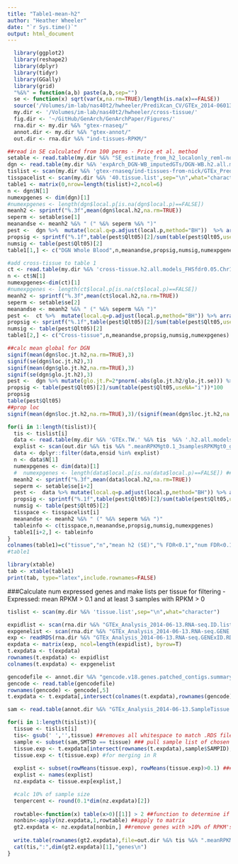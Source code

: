 ```yaml
---
title: "Table1-mean-h2"
author: "Heather Wheeler"
date: "`r Sys.time()`"
output: html_document
---
```


```r
  library(ggplot2)
  library(reshape2)
  library(dplyr)
  library(tidyr)
  library(GGally)
  library(grid)
  "%&%" = function(a,b) paste(a,b,sep="")
  se <- function(x) sqrt(var(x,na.rm=TRUE)/length(is.na(x)==FALSE))
  source('/Volumes/im-lab/nas40t2/hwheeler/PrediXcan_CV/GTEx_2014-06013_release/transfers/PrediXmod/Paper_plots/multiplot.R')
  my.dir <- '/Volumes/im-lab/nas40t2/hwheeler/cross-tissue/'
  fig.dir <- '~/GitHub/GenArch/GenArchPaper/Figures/'
  rna.dir <- my.dir %&% "gtex-rnaseq/"
  annot.dir <- my.dir %&% "gtex-annot/"
  out.dir <- rna.dir %&% "ind-tissues-RPKM/"
```

```r
##read in SE calculated from 100 perms - Price et al. method
setable <- read.table(my.dir %&% "SE_estimate_from_h2_localonly_reml-no-constrain_allgenes_100perms.txt",header=T)
dgn <- read.table(my.dir %&% 'expArch_DGN-WB_imputedGTs/DGN-WB.h2.all.models_FHSfdr0.05.Chr1-22_globalAll_reml-no-constrain.2015-12-15.txt',header=T)
tislist <- scan(my.dir %&% 'gtex-rnaseq/ind-tissues-from-nick/GTEx_PrediXmod.tissue.list',sep="\n",what="character")
tisspacelist <- scan(my.dir %&% '40.tissue.list',sep="\n",what="character")
table1 <- matrix(0,nrow=length(tislist)+2,ncol=6)
n <- dgn$N[1]
numexpgenes <- dim(dgn)[1]
#numexpgenes <- length(dgn$local.p[is.na(dgn$local.p)==FALSE]) 
meanh2 <- sprintf("%.3f",mean(dgn$local.h2,na.rm=TRUE))
seperm <- setable$se[1]
meanandse <- meanh2 %&% " (" %&% seperm %&% ")"
pest <-  dgn %>%  mutate(local.q=p.adjust(local.p,method="BH"))  %>% arrange(local.h2) %>% mutate(Qlt05=local.q<0.1)
propsig <- sprintf("%.1f",table(pest$Qlt05)[2]/sum(table(pest$Qlt05,useNA="i"))*100)
numsig <- table(pest$Qlt05)[2]
table1[1,] <- c("DGN Whole Blood",n,meanandse,propsig,numsig,numexpgenes)

#add cross-tissue to table 1
ct <- read.table(my.dir %&% 'cross-tissue.h2.all.models_FHSfdr0.05.Chr1-22_globaleQTLOtherChr_reml-no-constrain.2015-12-14.txt',header=T)
n <- ct$N[1]
numexpgenes<-dim(ct)[1]
#numexpgenes <- length(ct$local.p[is.na(ct$local.p)==FALSE]) 
meanh2 <- sprintf("%.3f",mean(ct$local.h2,na.rm=TRUE))
seperm <- setable$se[2]
meanandse <- meanh2 %&% " (" %&% seperm %&% ")"
pest <-  ct %>%  mutate(local.q=p.adjust(local.p,method="BH")) %>% arrange(local.h2) %>% mutate(Qlt05=local.q<0.1)
propsig <- sprintf("%.1f",table(pest$Qlt05)[2]/sum(table(pest$Qlt05,useNA="i"))*100)
numsig <- table(pest$Qlt05)[2]
table1[2,] <- c("Cross-tissue",n,meanandse,propsig,numsig,numexpgenes)

##calc mean global for DGN
signif(mean(dgn$loc.jt.h2,na.rm=TRUE),3)
signif(se(dgn$loc.jt.h2),3)
signif(mean(dgn$glo.jt.h2,na.rm=TRUE),3)
signif(se(dgn$glo.jt.h2),3)
pest <-  dgn %>% mutate(glo.jt.P=2*pnorm(-abs(glo.jt.h2/glo.jt.se))) %>%  mutate(glo.jt.Q=p.adjust(glo.jt.P,method="BH"))   %>% arrange(glo.jt.h2) %>% mutate(Qlt05=glo.jt.Q<0.1) 
propsig <- table(pest$Qlt05)[2]/sum(table(pest$Qlt05,useNA="i"))*100
propsig
table(pest$Qlt05)
##prop loc
signif(mean(dgn$loc.jt.h2,na.rm=TRUE),3)/(signif(mean(dgn$loc.jt.h2,na.rm=TRUE),3)+signif(mean(dgn$glo.jt.h2,na.rm=TRUE),3))

for(i in 1:length(tislist)){
  tis <- tislist[i]
  data <- read.table(my.dir %&% 'GTEx.TW.' %&% tis  %&% '.h2.all.models_FHSfdr0.05.Chr1-22_globaleQTLOtherChr_reml-no-constrain.2015-12-14.txt',header=T,sep="\t")  
  explist <- scan(out.dir %&% tis %&% ".meanRPKMgt0.1_3samplesRPKMgt0_genelist","c")
  data <- dplyr::filter(data,ensid %in% explist)
  n <- data$N[1]
  numexpgenes <- dim(data)[1]
  #  numexpgenes <- length(data$local.p[is.na(data$local.p)==FALSE]) ##num expressed genes mean(RPKM)>0.1
  meanh2 <- sprintf("%.3f",mean(data$local.h2,na.rm=TRUE))
  seperm <- setable$se[i+2]
  pest <-  data %>% mutate(local.q=p.adjust(local.p,method="BH")) %>% arrange(local.h2) %>% mutate(Qlt05=local.q<0.1) 
  propsig <- sprintf("%.1f",table(pest$Qlt05)[2]/sum(table(pest$Qlt05,useNA="i"))*100)
  numsig <- table(pest$Qlt05)[2]
  tisspace <- tisspacelist[i]
  meanandse <- meanh2 %&% " (" %&% seperm %&% ")"
  tableinfo <- c(tisspace,n,meanandse,propsig,numsig,numexpgenes)
  table1[i+2,] <- tableinfo
}
colnames(table1)=c("tissue","n","mean h2 (SE)","% FDR<0.1","num FDR<0.1","num expressed")
#table1

library(xtable)
tab <- xtable(table1)
print(tab, type="latex",include.rownames=FALSE)
```


###Calculate num expressed genes and make lists per tissue for filtering
- Expressed: mean RPKM > 0.1 and at least 3 samples with RPKM > 0 
```r
tislist <- scan(my.dir %&% 'tissue.list',sep="\n",what="character")

expidlist <- scan(rna.dir %&% "GTEx_Analysis_2014-06-13.RNA-seq.ID.list","character")
expgenelist <- scan(rna.dir %&% "GTEx_Analysis_2014-06-13.RNA-seq.GENE.list","character")
exp <- readRDS(rna.dir %&% "GTEx_Analysis_2014-06-13.RNA-seq.GENExID.RDS")
expdata <- matrix(exp, ncol=length(expidlist), byrow=T)
t.expdata <- t(expdata)
rownames(t.expdata) <- expidlist
colnames(t.expdata) <- expgenelist

gencodefile <- annot.dir %&% "gencode.v18.genes.patched_contigs.summary.protein"
gencode <- read.table(gencodefile)
rownames(gencode) <- gencode[,5]
t.expdata <- t.expdata[,intersect(colnames(t.expdata),rownames(gencode))] ###pull protein coding gene expression data

sam <- read.table(annot.dir %&% "GTEx_Analysis_2014-06-13.SampleTissue.annot",header=T,sep="\t")

for(i in 1:length(tislist)){
  tissue <- tislist[i]
  tis<- gsub(' ','',tissue) ##removes all whitespace to match .RDS files
  sample <- subset(sam,SMTSD == tissue) ### pull sample list of chosen tissue
  tissue.exp <- t.expdata[intersect(rownames(t.expdata),sample$SAMPID),] ###pull expression data for chosen tissue###
  tissue.exp <- t(tissue.exp) #for merging in R
  
  explist <- subset(rowMeans(tissue.exp), rowMeans(tissue.exp)>0.1) ###pull genes with mean expression > 0.1###
  explist <- names(explist)
  nz.expdata <- tissue.exp[explist,]

  #calc 10% of sample size
  tenpercent <- round(0.1*dim(nz.expdata)[2])
  
  rowtable<-function(x) table(x>0)[[1]] > 2 ##function to determine if >2 samples have exp levels >0
  nonbin<-apply(nz.expdata,1,rowtable) ##apply to matrix
  gt2.expdata <- nz.expdata[nonbin,] ##remove genes with >10% of RPKM's==0
  
  write.table(rownames(gt2.expdata),file=out.dir %&% tis %&% ".meanRPKMgt0.1_3samplesRPKMgt0_genelist",quote=FALSE,col.names = FALSE,row.names=FALSE)
  cat(tis,":",dim(gt2.expdata)[1],"genes\n")
}
```